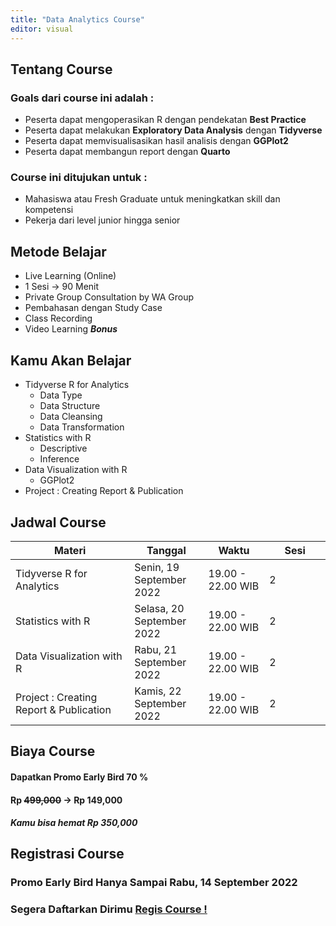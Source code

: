 ```yaml
---
title: "Data Analytics Course"
editor: visual
---
```


## Tentang Course

### Goals dari course ini adalah :

-   Peserta dapat mengoperasikan R dengan pendekatan **Best Practice**
-   Peserta dapat melakukan **Exploratory Data Analysis** dengan **Tidyverse**
-   Peserta dapat memvisualisasikan hasil analisis dengan **GGPlot2**
-   Peserta dapat membangun report dengan **Quarto**

### Course ini ditujukan untuk :

-   Mahasiswa atau Fresh Graduate untuk meningkatkan skill dan kompetensi
-   Pekerja dari level junior hingga senior

## Metode Belajar

-   Live Learning (Online)
-   1 Sesi -\> 90 Menit
-   Private Group Consultation by WA Group
-   Pembahasan dengan Study Case
-   Class Recording
-   Video Learning ***Bonus***

## Kamu Akan Belajar

-   Tidyverse R for Analytics
    -   Data Type
    -   Data Structure
    -   Data Cleansing
    -   Data Transformation
-   Statistics with R
    -   Descriptive
    -   Inference
-   Data Visualization with R
    -   GGPlot2
-   Project : Creating Report & Publication

## Jadwal Course

| Materi                                  | Tanggal                   | Waktu             | Sesi |
|---------------------------|-----------------|--------------|--------------|
| Tidyverse R for Analytics               | Senin, 19 September 2022  | 19.00 - 22.00 WIB | 2    |
| Statistics with R                       | Selasa, 20 September 2022 | 19.00 - 22.00 WIB | 2    |
| Data Visualization with R               | Rabu, 21 September 2022   | 19.00 - 22.00 WIB | 2    |
| Project : Creating Report & Publication | Kamis, 22 September 2022  | 19.00 - 22.00 WIB | 2    |

## Biaya Course

#### Dapatkan Promo Early Bird **70 %**

#### Rp ~~499,000~~ -\> Rp 149,000

##### Kamu bisa hemat Rp 350,000

## Registrasi Course

### Promo Early Bird Hanya Sampai Rabu, 14 September 2022

### Segera Daftarkan Dirimu <a class="mayar-button iframe-lightbox-link" href="https://analyticswithjep.mayar.link/webinar/data-analytics-course?iframe=true" data-padding-bottom="10%" data-scrolling="true">Regis Course !</a>

```{=html}
<script type="text/javascript" src="https://mayarembed.s3.ap-southeast-1.amazonaws.com/mayar-min.js"></script>
```
<!-- ### Masih Ragu? <a class="mayar-button iframe-lightbox-link" href="https://analyticswithjep.mayar.link/webinar/test-webinar-65804?iframe=true" data-padding-bottom="10%" data-scrolling="true"><span></span>Join Trial Course !</a> -->

<!-- <script type="text/javascript" src="https://mayarembed.s3.ap-southeast-1.amazonaws.com/mayar-min.js"></script> -->

